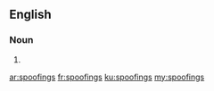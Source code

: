 ==English==

===Noun===
{{head|en|plural}}

# {{plural of|spoofing|lang=en|nocat=1}}

[[ar:spoofings]]
[[fr:spoofings]]
[[ku:spoofings]]
[[my:spoofings]]